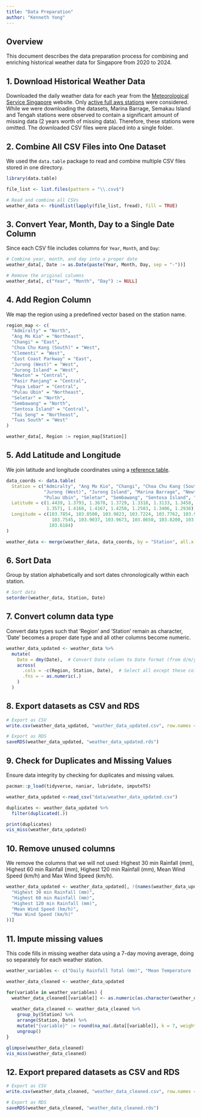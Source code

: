 ```yaml
---
title: "Data Preparation"
author: "Kenneth Yong"
---
```


## Overview

This document describes the data preparation process for combining and enriching historical weather data for Singapore from 2020 to 2024.

## 1. Download Historical Weather Data

Downloaded the daily weather data for each year from the [Meteorological Service Singapore](https://www.weather.gov.sg/climate-historical-daily/) website. Only [active full aws stations](https://www.weather.gov.sg/wp-content/uploads/2024/08/Station_Records.pdf) were considered. While we were downloading the datasets, Marina Barrage, Semakau Island and Tengah stations were observed to contain a significant amount of missing data (2 years worth of missing data). Therefore, these stations were omitted. The downloaded CSV files were placed into a single folder.

## 2. Combine All CSV Files into One Dataset

We used the `data.table` package to read and combine multiple CSV files stored in one directory.

``` r
library(data.table)

file_list <- list.files(pattern = "\\.csv$")

# Read and combine all CSVs
weather_data <- rbindlist(lapply(file_list, fread), fill = TRUE)
```

## 3. Convert Year, Month, Day to a Single Date Column

Since each CSV file includes columns for `Year`, `Month`, and `Day`:

``` r
# Combine year, month, and day into a proper date
weather_data[, Date := as.Date(paste(Year, Month, Day, sep = "-"))]

# Remove the original columns
weather_data[, c("Year", "Month", "Day") := NULL]
```

## 4. Add Region Column

We map the region using a predefined vector based on the station name.

``` r
region_map <- c(
  "Admiralty" = "North", 
  "Ang Mo Kio" = "Northeast",
  "Changi" = "East",
  "Choa Chu Kang (South)" = "West",
  "Clementi" = "West",
  "East Coast Parkway" = "East",
  "Jurong (West)" = "West",
  "Jurong Island" = "West",
  "Newton" = "Central",
  "Pasir Panjang" = "Central",
  "Paya Lebar" = "Central",
  "Pulau Ubin" = "Northeast",
  "Seletar" = "North",
  "Sembawang" = "North",
  "Sentosa Island" = "Central",
  "Tai Seng" = "Northeast",
  "Tuas South" = "West"
)

weather_data[, Region := region_map[Station]]
```

## 5. Add Latitude and Longitude

We join latitude and longitude coordinates using a [reference table](https://www.weather.gov.sg/wp-content/uploads/2024/08/Station_Records.pdf).

``` r
data_coords <- data.table(
  Station = c("Admiralty", "Ang Mo Kio", "Changi", "Choa Chu Kang (South)", "Clementi", "East Coast Parkway", 
              "Jurong (West)", "Jurong Island", "Marina Barrage", "Newton", "Pasir Panjang", "Paya Lebar", 
              "Pulau Ubin", "Seletar", "Sembawang", "Sentosa Island", "Tai Seng", "Tengah", "Tuas South"),
  Latitude = c(1.4439, 1.3793, 1.3678, 1.3729, 1.3318, 1.3133, 1.3458, 1.2542, 1.2799, 1.2824, 
               1.3571, 1.4168, 1.4167, 1.4250, 1.2503, 1.3406, 1.2938),
  Longitude = c(103.7854, 103.8500, 103.9823, 103.7224, 103.7762, 103.9620, 103.6817, 103.6741, 103.8703, 
                 103.7545, 103.9037, 103.9673, 103.8650, 103.8200, 103.8275, 103.8882, 
                103.6184)
)

weather_data <- merge(weather_data, data_coords, by = "Station", all.x = TRUE)
```

## 6. Sort Data

Group by station alphabetically and sort dates chronologically within each station.

``` r
# Sort data
setorder(weather_data, Station, Date)
```

## 7. Convert column data type

Convert data types such that 'Region' and 'Station' remain as character, 'Date' becomes a proper date type and all other columns become numeric.

``` r
weather_data_updated <- weather_data %>%
  mutate(
    Date = dmy(Date),  # Convert Date column to Date format (from d/m/yyyy)
    across(
      .cols = -c(Region, Station, Date),  # Select all except these columns
      .fns = ~ as.numeric(.)
    )
  )
```

## 8. Export datasets as CSV and RDS

``` r
# Export as CSV
write.csv(weather_data_updated, "weather_data_updated.csv", row.names = FALSE)

# Export as RDS
saveRDS(weather_data_updated, "weather_data_updated.rds")
```

## 9. Check for Duplicates and Missing Values

Ensure data integrity by checking for duplicates and missing values.

```r
pacman::p_load(tidyverse, naniar, lubridate, imputeTS)

weather_data_updated <-read_csv("data/weather_data_updated.csv")

duplicates <- weather_data_updated %>% 
  filter(duplicated(.))

print(duplicates)
vis_miss(weather_data_updated)
```

## 10. Remove unused columns

We remove the columns that we will not used: Highest 30 min Rainfall (mm), Highest 60 min Rainfall (mm), Highest 120 min Rainfall (mm), Mean Wind Speed (km/h) and Max Wind Speed (km/h).

```r
weather_data_updated <- weather_data_updated[, !(names(weather_data_updated) %in% c(
  "Highest 30 min Rainfall (mm)",
  "Highest 60 min Rainfall (mm)",
  "Highest 120 min Rainfall (mm)",
  "Mean Wind Speed (km/h)",
  "Max Wind Speed (km/h)"
))]
```

## 11. Impute missing values

This code fills in missing weather data using a 7-day moving average, doing so separately for each weather station.

```r
weather_variables <- c("Daily Rainfall Total (mm)", "Mean Temperature (°C)", "Maximum Temperature (°C)", "Minimum Temperature (°C)")

weather_data_cleaned <- weather_data_updated

for(variable in weather_variables) {
  weather_data_cleaned[[variable]] <- as.numeric(as.character(weather_data_cleaned[[variable]]))
  
  weather_data_cleaned <- weather_data_cleaned %>%
    group_by(Station) %>%
    arrange(Station, Date) %>%
    mutate("{variable}" := round(na_ma(.data[[variable]], k = 7, weighting = "simple"), 1)) %>%
    ungroup()
}
```

```r
glimpse(weather_data_cleaned)
vis_miss(weather_data_cleaned)
```

## 12. Export prepared datasets as CSV and RDS

```r
# Export as CSV
write.csv(weather_data_cleaned, "weather_data_cleaned.csv", row.names = FALSE)

# Export as RDS
saveRDS(weather_data_cleaned, "weather_data_cleaned.rds")
```